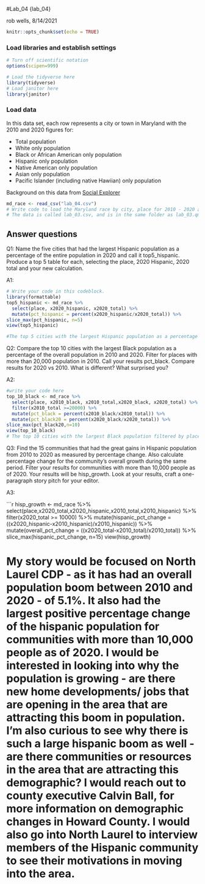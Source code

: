 #Lab_04 {lab_04}

rob wells, 8/14/2021

```r
knitr::opts_chunk$set(echo = TRUE)
```

### Load libraries and establish settings
```r
# Turn off scientific notation
options(scipen=999)

# Load the tidyverse here
library(tidyverse)
# Load janitor here
library(janitor)


```

### Load data

In this data set, each row represents a city or town in Maryland with the 2010 and 2020 figures for: 

-  Total population 
-  White only population
-  Black or African American only population
-  Hispanic only population 
-  Native American only population
-  Asian only population
-  Pacific Islander (including native Hawiian) only population

Background on this data from [Social Explorer](https://www.socialexplorer.com/data/ACS2016_5yr/metadata/?ds=ACS16_5yr&table=B02001) 
```r
md_race <- read_csv("lab_04.csv")
# Write code to load the Maryland race by city, place for 2010 - 2020 and call it md_race.
# The data is called lab_03.csv, and is in the same folder as lab_03.qmd (this data notebook)

```

## Answer questions

Q1: Name the five cities that had the largest Hispanic population as a percentage of the entire population in 2020 and call it top5_hispanic. Produce a top 5 table for each, selecting the place, 2020 Hispanic, 2020 total and your new calculation.

A1:
```r

# Write your code in this codeblock.
library(formattable) 
top5_hispanic <- md_race %>% 
  select(place, x2020_hispanic, x2020_total) %>% 
  mutate(pct_hispanic = percent(x2020_hispanic/x2020_total)) %>% 
slice_max(pct_hispanic, n=5) 
view(top5_hispanic)

#The top 5 cities with the largest Hispanic population as a percentage of the entire population in 2020 were Langley Park CDP (82.5%), Templeville town (77.6%), Marydel town (70.95%), Henderson town (63.69%), Edmonston town (60.9%).

```

Q2: Compare the top 10 cities with the largest Black population as a percentage of the overall population in 2010 and 2020. Filter for places with more than 20,000 population in 2010. Call your results pct_black. Compare results for 2020 vs 2010. What is different? What surprised you? 

A2:

```r
#write your code here
top_10_black <- md_race %>% 
  select(place, x2010_black, x2010_total,x2020_black, x2020_total) %>% 
  filter(x2010_total >=20000) %>% 
  mutate(pct_black = percent(x2010_black/x2010_total)) %>% 
  mutate(pct_black20 = percent(x2020_black/x2020_total)) %>% 
slice_max(pct_black20,n=10)
view(top_10_black)
# The top 10 cities with the largest Black population filtered by places with more than a 20,000 population and sorted by results in 2020 are Suitland CDP, Milford Mills CDP, Clinton CDP, Lochearn CDP, Randallstown CDP, Landover CDP, South Laurel CDP, Baltimore City, Fort Washington CDP, and Waldorf CDP. I was surprised that there were five places with an 80% or higher population, and I thought it was interesting that there were slight fluctuations in percentages between 2010 and 2020. For example, Suitland CDP was 92.35% Black in 2010 and 87.65% Black in 2020. 
```

Q3: Find the 15 communities that had the great gains in Hispanic population from 2010 to 2020 as measured by percentage change. Also calculate percentage change for the community's overall growth during the same period. Filter your results for communities with more than 10,000 people as of 2020. Your results will be hisp_growth. Look at your results, craft a one-paragraph story pitch for your editor. 

A3:

```r
hisp_growth <- md_race %>% 
  select(place,x2020_total,x2020_hispanic,x2010_total,x2010_hispanic) %>% 
  filter(x2020_total >= 10000) %>% 
  mutate(hispanic_pct_change = ((x2020_hispanic-x2010_hispanic)/x2010_hispanic)) %>% 
   mutate(overall_pct_change = ((x2020_total-x2010_total)/x2010_total)) %>% 
  slice_max(hispanic_pct_change, n=15)
view(hisp_growth)

# My story would be focused on North Laurel CDP - as it has had an overall population boom between 2010 and 2020 - of 5.1%. It also had the largest positive percentage change of the hispanic population for communities with more than 10,000 people as of 2020. I would be interested in looking into why the population is growing - are there new home developments/ jobs that are opening in the area that are attracting this boom in population. I'm also curious to see why there is such a large hispanic boom as well - are there communities or resources in the area that are attracting this demographic? I would reach out to county executive Calvin Ball, for more information on demographic changes in Howard County. I would also go into North Laurel to interview members of the Hispanic community to see their motivations in moving into the area. 
